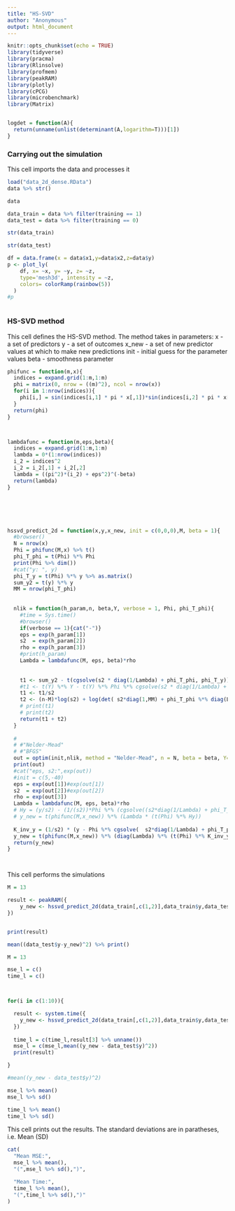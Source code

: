 ---
title: "HS-SVD"
author: "Anonymous"
output: html_document
---

```{r setup, include=FALSE}
knitr::opts_chunk$set(echo = TRUE)
library(tidyverse)
library(pracma)
library(Rlinsolve)
library(profmem)
library(peakRAM)
library(plotly)
library(cPCG)
library(microbenchmark)
library(Matrix)


logdet = function(A){
  return(unname(unlist(determinant(A,logarithm=T)))[1])
}
```


### Carrying out the simulation
This cell imports the data and processes it

```{r data prep}
load("data_2d_dense.RData")
data %>% str()

data

data_train = data %>% filter(training == 1)
data_test = data %>% filter(training == 0)

str(data_train)

str(data_test)

df = data.frame(x = data$x1,y=data$x2,z=data$y)
p <- plot_ly(
    df, x= ~x, y= ~y, z= ~z,
    type='mesh3d', intensity = ~z,
    colors= colorRamp(rainbow(5))
  )
#p



```



### HS-SVD method
This cell defines the HS-SVD method. The method takes in parameters:
  x     - a set of predictors
  y     - a set of outcomes
  x_new - a set of new predictor values at which to make new predictions
  init  - initial guess for the parameter values
  beta  - smoothness parameter
```{r}
phifunc = function(m,x){
  indices = expand.grid(1:m,1:m)
  phi = matrix(0, nrow = ((m)^2), ncol = nrow(x))
  for(i in 1:nrow(indices)){
    phi[i,] = sin(indices[i,1] * pi * x[,1])*sin(indices[i,2] * pi * x[,2])
  }
  return(phi)
}



lambdafunc = function(m,eps,beta){
  indices = expand.grid(1:m,1:m)
  lambda = 0*(1:nrow(indices))
  i_2 = indices^2
  i_2 = i_2[,1] + i_2[,2]
  lambda = ((pi^2)*(i_2) + eps^2)^(-beta)
  return(lambda)
}






hssvd_predict_2d = function(x,y,x_new, init = c(0,0,0),M, beta = 1){
  #browser()
  N = nrow(x)
  Phi = phifunc(M,x) %>% t()
  phi_T_phi = t(Phi) %*% Phi
  print(Phi %>% dim())
  #cat("y: ", y)
  phi_T_y = t(Phi) %*% y %>% as.matrix()
  sum_y2 = t(y) %*% y
  MM = nrow(phi_T_phi)
  
  
  nlik = function(h_param,n, beta,Y, verbose = 1, Phi, phi_T_phi){
    #time = Sys.time()
    #browser()
    if(verbose == 1){cat("-")}
    eps = exp(h_param[1])
    s2  = exp(h_param[2])
    rho = exp(h_param[3])
    #print(h_param)
    Lambda = lambdafunc(M, eps, beta)*rho
    
    
    t1 <- sum_y2 - t(cgsolve(s2 * diag(1/Lambda) + phi_T_phi, phi_T_y)) %*% phi_T_y
    #t1 <- t(Y) %*% Y - t(Y) %*% Phi %*% cgsolve(s2 * diag(1/Lambda) + phi_T_phi, phi_T_y)
    t1 <- t1/s2
    t2 <- (n-M)*log(s2) + log(det( s2*diag(1,MM) + phi_T_phi %*% diag(Lambda)   ))
    # print(t1)
    # print(t2)
    return(t1 + t2)
  }
  
  # 
  # #"Nelder-Mead"
  # #"BFGS"
  out = optim(init,nlik, method = "Nelder-Mead", n = N, beta = beta, Y=y, verbose = 1, Phi = Phi, phi_T_phi = phi_T_phi,control = list(reltol = 1e-8))$par
  print(out)
  #cat("eps, s2:",exp(out))
  #init = c(5,-40)
  eps = exp(out[1])#exp(out[1])
  s2  = exp(out[2])#exp(out[2])
  rho = exp(out[3])
  Lambda = lambdafunc(M, eps, beta)*rho
  # Hy = (y/s2) - (1/(s2))*Phi %*% (cgsolve((s2*diag(1/Lambda) + phi_T_phi), (phi_T_y), tol = 1e-16))
  # y_new = t(phifunc(M,x_new)) %*% (Lambda * (t(Phi) %*% Hy))
  
  K_inv_y = (1/s2) * (y - Phi %*% cgsolve(  s2*diag(1/Lambda) + phi_T_phi  ,  phi_T_y  , tol = 1e-16 ))
  y_new = t(phifunc(M,x_new)) %*% (diag(Lambda) %*% (t(Phi) %*% K_inv_y))
  return(y_new)
}




```


This cell performs the simulations
```{r}
M = 13

result <- peakRAM({
    y_new <- hssvd_predict_2d(data_train[,c(1,2)],data_train$y,data_test[,1:2],c(5,-4,30),M ,beta = 4)
})


print(result)

mean((data_test$y-y_new)^2) %>% print()
```


```{r}
M = 13

mse_l = c()
time_l = c()



for(i in c(1:10)){  

  result <- system.time({
    y_new <- hssvd_predict_2d(data_train[,c(1,2)],data_train$y,data_test[,1:2],c(5,-4,30),M,4)
  })  
  
  time_l = c(time_l,result[3] %>% unname())
  mse_l = c(mse_l,mean((y_new - data_test$y)^2))
  print(result)

}

#mean((y_new - data_test$y)^2)

mse_l %>% mean()
mse_l %>% sd()

time_l %>% mean()
time_l %>% sd()

```



This cell prints out the results. The standard deviations are in paratheses, i.e. Mean (SD)
```{r}
cat(
  "Mean MSE:",
  mse_l %>% mean(),
  "(",mse_l %>% sd(),")",

  "Mean Time:",
  time_l %>% mean(),
  "(",time_l %>% sd(),")"
)

```
